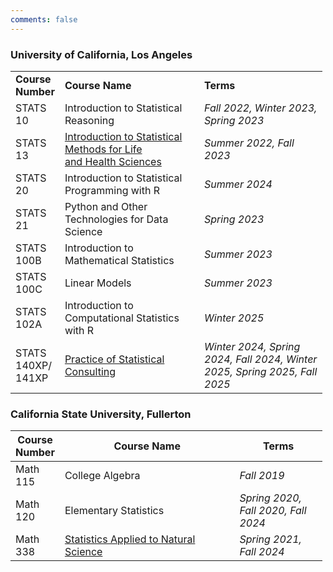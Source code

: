 ```yaml
---
comments: false
---
```


### University of California, Los Angeles

+--------------------+------------------------------------------------------------------------------------+----------------------------------------------------------------------------+
| **Course Number**  | **Course Name**                                                                    | **Terms**                                                                  |
+--------------------+------------------------------------------------------------------------------------+----------------------------------------------------------------------------+
| STATS 10           | Introduction to Statistical Reasoning                                              | *Fall 2022, Winter 2023, Spring 2023*                                      |
+--------------------+------------------------------------------------------------------------------------+----------------------------------------------------------------------------+
| STATS 13           | [Introduction to Statistical Methods for Life](https://ucla-stats13.netlify.app)[\ | *Summer 2022, Fall 2023*                                                   |
|                    | ](#0)[and Health Sciences](https://ucla-stats13.netlify.app)                       |                                                                            |
+--------------------+------------------------------------------------------------------------------------+----------------------------------------------------------------------------+
| STATS 20           | Introduction to Statistical Programming with R                                     | *Summer 2024*                                                              |
+--------------------+------------------------------------------------------------------------------------+----------------------------------------------------------------------------+
| STATS 21           | Python and Other Technologies for Data Science                                     | *Spring 2023*                                                              |
+--------------------+------------------------------------------------------------------------------------+----------------------------------------------------------------------------+
| STATS 100B         | Introduction to Mathematical Statistics                                            | *Summer 2023*                                                              |
+--------------------+------------------------------------------------------------------------------------+----------------------------------------------------------------------------+
| STATS 100C         | Linear Models                                                                      | *Summer 2023*                                                              |
+--------------------+------------------------------------------------------------------------------------+----------------------------------------------------------------------------+
| STATS 102A         | Introduction to Computational Statistics with R                                    | *Winter 2025*                                                              |
+--------------------+------------------------------------------------------------------------------------+----------------------------------------------------------------------------+
| STATS 140XP/ 141XP | [Practice of Statistical Consulting](/teaching/stats141xp.qmd)                     | *Winter 2024, Spring 2024, Fall 2024, Winter 2025, Spring 2025, Fall 2025* |
+--------------------+------------------------------------------------------------------------------------+----------------------------------------------------------------------------+

### California State University, Fullerton

+---------------+---------------------------------------------------------------------------+-------------------------------------+
| Course Number | Course Name                                                               | Terms                               |
+===============+===========================================================================+=====================================+
| Math 115      | College Algebra                                                           | *Fall 2019*                         |
+---------------+---------------------------------------------------------------------------+-------------------------------------+
| Math 120      | Elementary Statistics                                                     | *Spring 2020, Fall 2020, Fall 2024* |
+---------------+---------------------------------------------------------------------------+-------------------------------------+
| Math 338      | [Statistics Applied to Natural Science](https://csuf-math338.netlify.app) | *Spring 2021, Fall 2024*            |
+---------------+---------------------------------------------------------------------------+-------------------------------------+